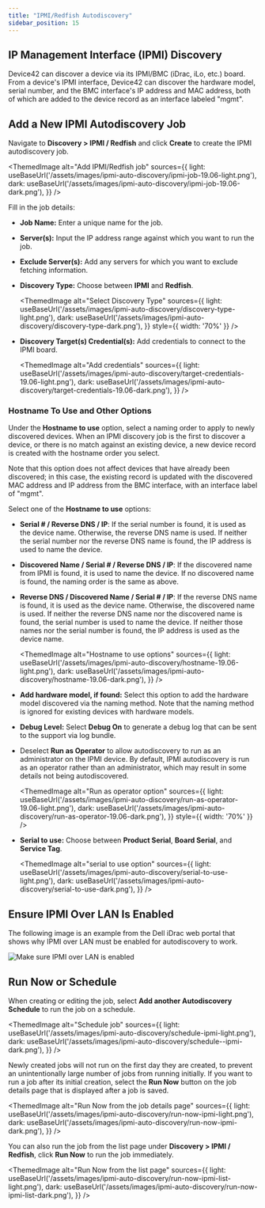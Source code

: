 ```yaml
---
title: "IPMI/Redfish Autodiscovery"
sidebar_position: 15
---
```



## IP Management Interface (IPMI) Discovery

Device42 can discover a device via its IPMI/BMC (iDrac, iLo, etc.) board. From a device's IPMI interface, Device42 can discover the hardware model, serial number, and the BMC interface's IP address and MAC address, both of which are added to the device record as an interface labeled "mgmt".

## Add a New IPMI Autodiscovery Job

Navigate to **Discovery > IPMI / Redfish** and click **Create** to create the IPMI autodiscovery job. 

<ThemedImage
  alt="Add IPMI/Redfish job"
  sources={{
    light: useBaseUrl('/assets/images/ipmi-auto-discovery/ipmi-job-19.06-light.png'),
    dark: useBaseUrl('/assets/images/ipmi-auto-discovery/ipmi-job-19.06-dark.png'),
  }}
/>

Fill in the job details:

- **Job Name:** Enter a unique name for the job. 
- **Server(s):** Input the IP address range against which you want to run the job. 
- **Exclude Server(s):** Add any servers for which you want to exclude fetching information.
- **Discovery Type:** Choose between **IPMI** and **Redfish**.
  
  <ThemedImage
  alt="Select Discovery Type"
  sources={{
      light: useBaseUrl('/assets/images/ipmi-auto-discovery/discovery-type-light.png'),
      dark: useBaseUrl('/assets/images/ipmi-auto-discovery/discovery-type-dark.png'),
  }}
  style={{ width: '70%' }} 
  />
  
- **Discovery Target(s) Credential(s):** Add credentials to connect to the IPMI board.
  
  <ThemedImage
  alt="Add credentials"
  sources={{
      light: useBaseUrl('/assets/images/ipmi-auto-discovery/target-credentials-19.06-light.png'),
      dark: useBaseUrl('/assets/images/ipmi-auto-discovery/target-credentials-19.06-dark.png'),
  }}
  />


### Hostname To Use and Other Options

Under the **Hostname to use** option, select a naming order to apply to newly discovered devices. When an IPMI discovery job is the first to discover a device, or there is no match against an existing device, a new device record is created with the hostname order you select. 

Note that this option does not affect devices that have already been discovered; in this case, the existing record is updated with the discovered MAC address and IP address from the BMC interface, with an interface label of "mgmt". 

Select one of the **Hostname to use** options:
- **Serial # / Reverse DNS / IP**: If the serial number is found, it is used as the device name. Otherwise, the reverse DNS name is used. If neither the serial number nor the reverse DNS name is found, the IP address is used to name the device.
- **Discovered Name / Serial # / Reverse DNS / IP**: If the discovered name from IPMI is found, it is used to name the device. If no discovered name is found, the naming order is the same as above.
- **Reverse DNS / Discovered Name / Serial # / IP**: If the reverse DNS name is found, it is used as the device name. Otherwise, the discovered name is used. If neither the reverse DNS name nor the discovered name is found, the serial number is used to name the device. If neither those names nor the serial number is found, the IP address is  used as the device name.
  
  <ThemedImage
    alt="Hostname to use options"
    sources={{
      light: useBaseUrl('/assets/images/ipmi-auto-discovery/hostname-19.06-light.png'),
      dark: useBaseUrl('/assets/images/ipmi-auto-discovery/hostname-19.06-dark.png'),
    }}
  />

- **Add hardware model, if found:** Select this option to add the hardware model discovered via the naming method. Note that the naming method is ignored for existing devices with hardware models.
- **Debug Level:** Select **Debug On** to generate a debug log that can be sent to the support via log bundle.
- Deselect **Run as Operator** to allow autodiscovery to run as an administrator on the IPMI device. By default, IPMI autodiscovery is run as an operator rather than an administrator, which may result in some details not being autodiscovered. 

  <ThemedImage
    alt="Run as operator option"
    sources={{
      light: useBaseUrl('/assets/images/ipmi-auto-discovery/run-as-operator-19.06-light.png'),
      dark: useBaseUrl('/assets/images/ipmi-auto-discovery/run-as-operator-19.06-dark.png'),
    }}
    style={{ width: '70%' }} 
  />

- **Serial to use:** Choose between **Product Serial**, **Board Serial**, and **Service Tag**.

  <ThemedImage
    alt="serial to use option"
    sources={{
      light: useBaseUrl('/assets/images/ipmi-auto-discovery/serial-to-use-light.png'),
      dark: useBaseUrl('/assets/images/ipmi-auto-discovery/serial-to-use-dark.png'),
    }}
  />

## Ensure IPMI Over LAN Is Enabled

The following image is an example from the Dell iDrac web portal that shows why IPMI over LAN must be enabled for autodiscovery to work.

![Make sure IPMI over LAN is enabled](/assets/images/ipmi-settings.png)


## Run Now or Schedule

When creating or editing the job, select **Add another Autodiscovery Schedule** to run the job on a schedule.

<ThemedImage
  alt="Schedule job"
  sources={{
    light: useBaseUrl('/assets/images/ipmi-auto-discovery/schedule-ipmi-light.png'),
    dark: useBaseUrl('/assets/images/ipmi-auto-discovery/schedule--ipmi-dark.png'),
  }}
/>


Newly created jobs will not run on the first day they are created, to prevent an unintentionally large number of jobs from running initially. If you want to run a job after its initial creation, select the **Run Now** button on the job details page that is displayed after a job is saved.

<ThemedImage
  alt="Run Now from the job details page"
  sources={{
    light: useBaseUrl('/assets/images/ipmi-auto-discovery/run-now-ipmi-light.png'),
    dark: useBaseUrl('/assets/images/ipmi-auto-discovery/run-now-ipmi-dark.png'),
  }}
/>

You can also run the job from the list page under **Discovery > IPMI / Redfish**, click **Run Now** to run the job immediately.

<ThemedImage
  alt="Run Now from the list page"
  sources={{
    light: useBaseUrl('/assets/images/ipmi-auto-discovery/run-now-ipmi-list-light.png'),
    dark: useBaseUrl('/assets/images/ipmi-auto-discovery/run-now-ipmi-list-dark.png'),
  }}
/>
